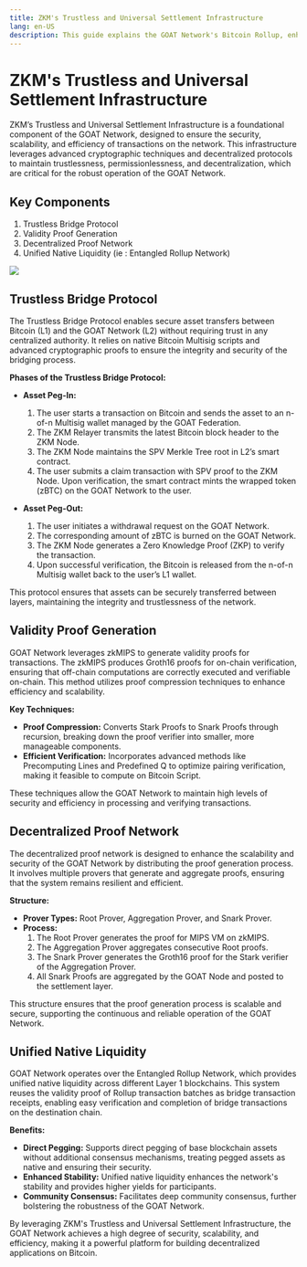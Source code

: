```yaml
---
title: ZKM's Trustless and Universal Settlement Infrastructure
lang: en-US
description: This guide explains the GOAT Network's Bitcoin Rollup, enhancing Bitcoin scalability and security.
---
```


# ZKM's Trustless and Universal Settlement Infrastructure

ZKM’s Trustless and Universal Settlement Infrastructure is a foundational component of the GOAT Network, designed to ensure the security, scalability, and efficiency of transactions on the network. This infrastructure leverages advanced cryptographic techniques and decentralized protocols to maintain trustlessness, permissionlessness, and decentralization, which are critical for the robust operation of the GOAT Network.

## Key Components
1. Trustless Bridge Protocol
2. Validity Proof Generation
3. Decentralized Proof Network
4. Unified Native Liquidity (ie : Entangled Rollup Network)

<img src="/img/diagrams/Developers-Bitcoin-Yield-Machine.png"/>


## Trustless Bridge Protocol

The Trustless Bridge Protocol enables secure asset transfers between Bitcoin (L1) and the GOAT Network (L2) without requiring trust in any centralized authority. It relies on native Bitcoin Multisig scripts and advanced cryptographic proofs to ensure the integrity and security of the bridging process.

**Phases of the Trustless Bridge Protocol:**

- **Asset Peg-In:**
  1. The user starts a transaction on Bitcoin and sends the asset to an n-of-n Multisig wallet managed by the GOAT Federation.
  2. The ZKM Relayer transmits the latest Bitcoin block header to the ZKM Node.
  3. The ZKM Node maintains the SPV Merkle Tree root in L2’s smart contract.
  4. The user submits a claim transaction with SPV proof to the ZKM Node. Upon verification, the smart contract mints the wrapped token (zBTC) on the GOAT Network to the user.

- **Asset Peg-Out:**
  1. The user initiates a withdrawal request on the GOAT Network.
  2. The corresponding amount of zBTC is burned on the GOAT Network.
  3. The ZKM Node generates a Zero Knowledge Proof (ZKP) to verify the transaction.
  4. Upon successful verification, the Bitcoin is released from the n-of-n Multisig wallet back to the user’s L1 wallet.

This protocol ensures that assets can be securely transferred between layers, maintaining the integrity and trustlessness of the network.

## Validity Proof Generation

GOAT Network leverages zkMIPS to generate validity proofs for transactions. The zkMIPS produces Groth16 proofs for on-chain verification, ensuring that off-chain computations are correctly executed and verifiable on-chain. This method utilizes proof compression techniques to enhance efficiency and scalability.

**Key Techniques:**
- **Proof Compression:** Converts Stark Proofs to Snark Proofs through recursion, breaking down the proof verifier into smaller, more manageable components.
- **Efficient Verification:** Incorporates advanced methods like Precomputing Lines and Predefined Q to optimize pairing verification, making it feasible to compute on Bitcoin Script.

These techniques allow the GOAT Network to maintain high levels of security and efficiency in processing and verifying transactions.

## Decentralized Proof Network

The decentralized proof network is designed to enhance the scalability and security of the GOAT Network by distributing the proof generation process. It involves multiple provers that generate and aggregate proofs, ensuring that the system remains resilient and efficient.

**Structure:**
- **Prover Types:** Root Prover, Aggregation Prover, and Snark Prover.
- **Process:** 
  1. The Root Prover generates the proof for MIPS VM on zkMIPS.
  2. The Aggregation Prover aggregates consecutive Root proofs.
  3. The Snark Prover generates the Groth16 proof for the Stark verifier of the Aggregation Prover.
  4. All Snark Proofs are aggregated by the GOAT Node and posted to the settlement layer.

This structure ensures that the proof generation process is scalable and secure, supporting the continuous and reliable operation of the GOAT Network.

## Unified Native Liquidity

GOAT Network operates over the Entangled Rollup Network, which provides unified native liquidity across different Layer 1 blockchains. This system reuses the validity proof of Rollup transaction batches as bridge transaction receipts, enabling easy verification and completion of bridge transactions on the destination chain.

**Benefits:**
- **Direct Pegging:** Supports direct pegging of base blockchain assets without additional consensus mechanisms, treating pegged assets as native and ensuring their security.
- **Enhanced Stability:** Unified native liquidity enhances the network's stability and provides higher yields for participants.
- **Community Consensus:** Facilitates deep community consensus, further bolstering the robustness of the GOAT Network.

By leveraging ZKM's Trustless and Universal Settlement Infrastructure, the GOAT Network achieves a high degree of security, scalability, and efficiency, making it a powerful platform for building decentralized applications on Bitcoin.